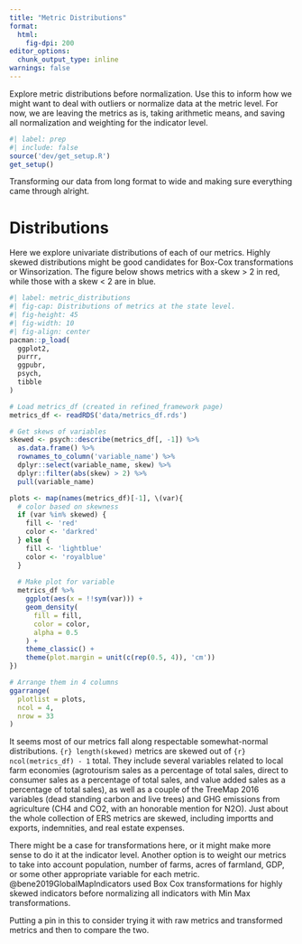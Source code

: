 ```yaml
---
title: "Metric Distributions"
format:
  html:
    fig-dpi: 200
editor_options: 
  chunk_output_type: inline
warnings: false
---
```


Explore metric distributions before normalization. Use this to inform how we might want to deal with outliers or normalize data at the metric level. For now, we are leaving the metrics as is, taking arithmetic means, and saving all normalization and weighting for the indicator level.

```r
#| label: prep
#| include: false
source('dev/get_setup.R')
get_setup()
```

Transforming our data from long format to wide and making sure everything came through alright.

# Distributions

Here we explore univariate distributions of each of our metrics. Highly skewed distributions might be good candidates for Box-Cox transformations or Winsorization. The figure below shows metrics with a skew \> 2 in red, while those with a skew \< 2 are in blue.

```r
#| label: metric_distributions
#| fig-cap: Distributions of metrics at the state level.
#| fig-height: 45
#| fig-width: 10
#| fig-align: center
pacman::p_load(
  ggplot2,
  purrr,
  ggpubr,
  psych,
  tibble
)

# Load metrics_df (created in refined_framework page)
metrics_df <- readRDS('data/metrics_df.rds')

# Get skews of variables
skewed <- psych::describe(metrics_df[, -1]) %>% 
  as.data.frame() %>% 
  rownames_to_column('variable_name') %>% 
  dplyr::select(variable_name, skew) %>% 
  dplyr::filter(abs(skew) > 2) %>% 
  pull(variable_name)

plots <- map(names(metrics_df)[-1], \(var){
  # color based on skewness
  if (var %in% skewed) {
    fill <- 'red'
    color <- 'darkred'
  } else {
    fill <- 'lightblue'
    color <- 'royalblue'
  }
  
  # Make plot for variable
  metrics_df %>% 
    ggplot(aes(x = !!sym(var))) + 
    geom_density(
      fill = fill,
      color = color,
      alpha = 0.5
    ) +
    theme_classic() +
    theme(plot.margin = unit(c(rep(0.5, 4)), 'cm'))
}) 

# Arrange them in 4 columns
ggarrange(
  plotlist = plots,
  ncol = 4,
  nrow = 33
)

```

It seems most of our metrics fall along respectable somewhat-normal distributions. `{r} length(skewed)` metrics are skewed out of `{r} ncol(metrics_df) - 1` total. They include several variables related to local farm economies (agrotourism sales as a percentage of total sales, direct to consumer sales as a percentage of total sales, and value added sales as a percentage of total sales), as well as a couple of the TreeMap 2016 variables (dead standing carbon and live trees) and GHG emissions from agriculture (CH4 and CO2, with an honorable mention for N2O). Just about the whole collection of ERS metrics are skewed, including importts and exports, indemnities, and real estate expenses. 

There might be a case for transformations here, or it might make more sense to do it at the indicator level. Another option is to weight our metrics to take into account population, number of farms, acres of farmland, GDP, or some other appropriate variable for each metric. @bene2019GlobalMapIndicators used Box Cox transformations for highly skewed indicators before normalizing all indicators with Min Max transformations. 

Putting a pin in this to consider trying it with raw metrics and transformed metrics and then to compare the two. 

